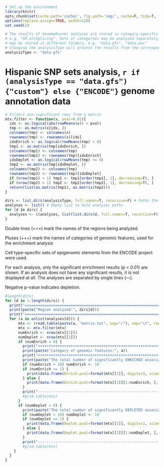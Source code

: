 
```{r setup, echo=FALSE, include=FALSE, cache=FALSE}
# Set up the environment
library(knitr) 
opts_chunk$set(cache.path='cache/', fig.path='img/', cache=F, tidy=T, fig.keep='high', dpi=300, out.width=700, echo=F, autodep=T)
options(replace.assign=TRUE, width=120)
set.seed(1)
```

```{r analysis}
# The results of GenomeRunner analyses are stored in category-specific folders, 
# e.g. "GR.altSplicing". Sets of categories may be analyzed separately, and the results
# may be stored in different folders, e.g. "data.gfs", "data.enc"
# Changing the analysisType will process the results from the corresponding folder
analysisType <- "data.gfs"
```

Hispanic SNP sets analysis, `r if (analysisType == "data.gfs") {"custom"} else {"ENCODE"}` genome annotation data
========================================================
 
```{r loadLibraries, warning=FALSE, message=FALSE}
# Filters non-significant rows from a matrix
mtx.filter <- function(x, pval=0.01){
  idx <- as.logical(abs(rowMeans(x)) < pval)
  tmp <- as.matrix(x[idx, ])
  colnames(tmp) <- colnames(x)
  rownames(tmp) <- rownames(x)[idx]
  idxEnrich <- as.logical(rowMeans(tmp) > 0)
  tmp1 <- as.matrix(tmp[idxEnrich, ])
  colnames(tmp1) <- colnames(tmp)
  rownames(tmp1) <- rownames(tmp)[idxEnrich]
  idxDeplet <- as.logical(rowMeans(tmp) <= 0)
  tmp2 <- as.matrix(tmp[idxDeplet, ])
  colnames(tmp2) <- colnames(tmp)
  rownames(tmp2) <- rownames(tmp)[idxDeplet]
  if (nrow(tmp1) > 1) tmp1 <- tmp1[order(tmp1[, 1], decreasing=F), ]
  if (nrow(tmp2) > 1) tmp2 <- tmp2[order(tmp2[, 1], decreasing=T), ]
  return(list(as.matrix(tmp1), as.matrix(tmp2)))
}
```

```{r loadData}
dirs <- list.dirs(analysisType, full.names=T, recursive=F) # Paths the SNP sets analyses
analyses <- list() # Empty list to hold analyses paths 
for (d in dirs) {
  analyses <- c(analyses, list(list.dirs(d, full.names=T, recursive=F)))
}
```

Double lines (===) mark the names of the regions being analyzed. 

Pluses (+++) mark the names of categories of genomic features, used for the enrichment analysis

Cell type-specific sets of epigenomic elements from the ENCODE project were used.

For each analysis, only the significant enrichment results (p < 0.01) are shown. If an analysis does not have any significant results, it is not displayed at all. The analyses are separated by single lines (---).

Negative p-value indicates depletion.

```{r showData}
#length(dirs)
for (d in 1:length(dirs)) {
  print("===============================================================")
  print(paste("Region analyzed:", dirs[d]))
  print("===============================================================")
  for (a in unlist(analyses[d])) {
      mtx <- (read.table(paste(a, "matrix.txt", sep="/"), sep="\t", row.names=1, header=T))
      mtx <- mtx.filter(mtx)
      numEnrich <- nrow(mtx[[1]])
      numDeplet <- nrow(mtx[[2]])
      if (numEnrich > 0) {
        print("+++++++++++++++++++++++++++++++++++++++++++++++++++++++++++++++++")
        print(paste("Category of genomic features:", a))
        print("+++++++++++++++++++++++++++++++++++++++++++++++++++++++++++++++++")
        print(paste("The total number of significantly ENRICHED associations is:", numEnrich,  "Top 10, or less, are shown"))
        if (numEnrich > 10) numEnrich <- 10
        if (numEnrich == 1) {
          print(data.frame(Enrich.pval=format(mtx[[1]], digits=3, scientific=T), row.names=rownames(mtx[[1]])))
        } else {
          print(data.frame(Enrich.pval=format(mtx[[1]][1:numEnrich, ], digits=3, scientific=T)))
        }
        print("---------------------------------------------------------------")
        #grid.table(mtx)
      }
      if (numDeplet > 0) {
        print(paste("The total number of significantly DEPLETED associations is:", numDeplet, "Top 10, or less, are shown"))
        if (numDeplet > 10) numDeplet <- 10
        if (numDeplet == 1) {
          print(data.frame(Deplet.pval=format(mtx[[2]], digits=3, scientific=T), row.names=rownames(mtx[[2]])))
        } else {        
          print(data.frame(Deplet.pval=format(mtx[[2]][1:numDeplet, ], digits=3, scientific=T)))
        }
        print("---------------------------------------------------------------")
        #grid.table(mtx)
    }
  }
}
```


